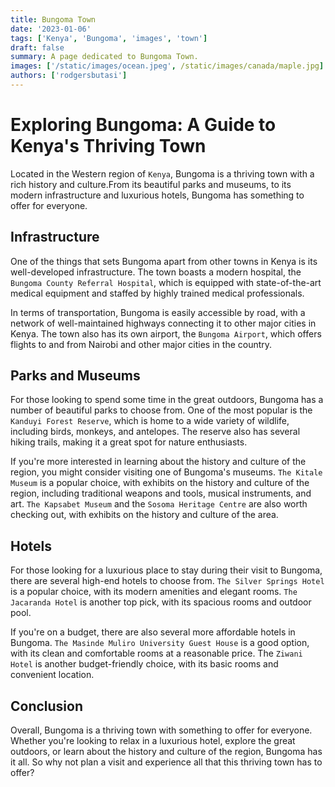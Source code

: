 ```yaml
---
title: Bungoma Town
date: '2023-01-06'
tags: ['Kenya', 'Bungoma', 'images', 'town']
draft: false
summary: A page dedicated to Bungoma Town.
images: ['/static/images/ocean.jpeg', /static/images/canada/maple.jpg]
authors: ['rodgersbutasi']
---
```


# Exploring Bungoma: A Guide to Kenya's Thriving Town

Located in the Western region of `Kenya`, Bungoma is a thriving town with a rich history and culture.From its beautiful parks and museums, to its modern infrastructure and luxurious hotels, Bungoma has something to offer for everyone.

## Infrastructure

One of the things that sets Bungoma apart from other towns in Kenya is its well-developed infrastructure. The town boasts a modern hospital, the `Bungoma County Referral Hospital`, which is equipped with state-of-the-art medical equipment and staffed by highly trained medical professionals.

In terms of transportation, Bungoma is easily accessible by road, with a network of well-maintained highways connecting it to other major cities in Kenya. The town also has its own airport, the `Bungoma Airport`, which offers flights to and from Nairobi and other major cities in the country.

## Parks and Museums

For those looking to spend some time in the great outdoors, Bungoma has a number of beautiful parks to choose from. One of the most popular is the `Kanduyi Forest Reserve`, which is home to a wide variety of wildlife, including birds, monkeys, and antelopes. The reserve also has several hiking trails, making it a great spot for nature enthusiasts.

If you're more interested in learning about the history and culture of the region, you might consider visiting one of Bungoma's museums. `The Kitale Museum` is a popular choice, with exhibits on the history and culture of the region, including traditional weapons and tools, musical instruments, and art. `The Kapsabet Museum` and the `Sosoma Heritage Centre` are also worth checking out, with exhibits on the history and culture of the area.

## Hotels

For those looking for a luxurious place to stay during their visit to Bungoma, there are several high-end hotels to choose from. `The Silver Springs Hotel` is a popular choice, with its modern amenities and elegant rooms. `The Jacaranda Hotel` is another top pick, with its spacious rooms and outdoor pool.

If you're on a budget, there are also several more affordable hotels in Bungoma. `The Masinde Muliro University Guest House` is a good option, with its clean and comfortable rooms at a reasonable price. The `Ziwani Hotel` is another budget-friendly choice, with its basic rooms and convenient location.

## Conclusion

Overall, Bungoma is a thriving town with something to offer for everyone. Whether you're looking to relax in a luxurious hotel, explore the great outdoors, or learn about the history and culture of the region, Bungoma has it all. So why not plan a visit and experience all that this thriving town has to offer?
